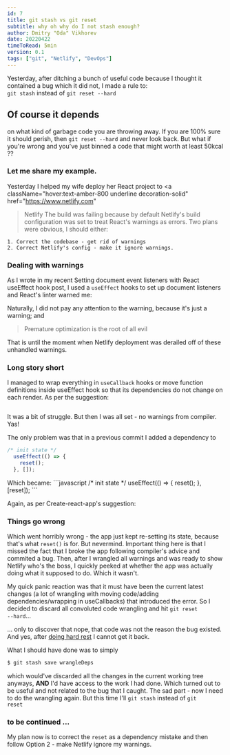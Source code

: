 ```yaml
---
id: 7
title: git stash vs git reset
subtitle: why oh why do I not stash enough?
author: Dmitry "Oda" Vikhorev
date: 20220422
timeToRead: 5min
version: 0.1
tags: ["git", "Netlify", "DevOps"]
---
```


<TLDR>
  Yesterday, after ditching a bunch of useful code because I thought it
  contained a bug which it did not, I made a rule to:
  <div className="flex w-full justify-center gap-2 pt-4">
    <Code>git stash</Code> <Span color="red"> instead of </Span>
    <Code>git reset --hard</Code>
  </div>
</TLDR>

## Of course it depends
        
on what kind of garbage code you are throwing away. If you are 100%
sure it should perish, then <Code>git reset --hard</Code> and never
look back. But what if you're wrong and you've just binned a code that
might worth at least 50kcal ??
<PB8/>

### Let me share my example.
Yesterday I helped my wife deploy her React project to
<a
  className="hover:text-amber-800 underline decoration-solid"
  href="https://www.netlify.com"
>Netlify</a> 
The build was failing because by default Netlify's build
configuration was set to treat React's warnings as errors. Two plans
were obvious, I should either:
<PB4/>
        
<Code>1. Correct the codebase - get rid of warnings</Code>
<br/>
<Code>2. Correct Netlify's config - make it ignore warnings.</Code>
<PB8/>

### Dealing with warnings

As I wrote in my recent
<WebLink href="/blog/setting-document-event-listeners-with-React-useEffect-hook">Setting document event listeners with React useEffect hook</WebLink> post, I used a <Code>useEffect</Code> hooks to set up document
listeners and React's linter warned me:
<PB4/>
  <Image
    className="rounded mx-auto"
    width={800}
    height={800}
    src="/missingDependency.png"
    alt=""
  />

<PB8/>
        
Naturally, I did not pay any attention to the warning, because it's just a warning; and

<Blockquote cite="Donald Knuth">
  Premature optimization is the root of all evil
</Blockquote>
        
That is until the moment when Netlify deployment was derailed off of
these unhandled warnings.
<PB8/>

### Long story short

I managed to wrap everything in <Code>useCallback</Code> hooks or move
function definitions inside useEffect hook so that its dependencies do
not change on each render. As per the suggestion:
<PB4/>

<Image
    className="rounded mx-auto"
    width={800}
    height={800}
    src="/wrapInuseCallback.png"
    alt=""
  />
<PB4/>

It was a bit of struggle. But then I was all set - no warnings from
compiler. Yas!
<PB8/>
        
The only problem was that in a previous commit I added a dependency to
<PB4/>

```javascript 
/* init state */
  useEffect(() => {
    reset();
  }, []);
```
<PB4/>
Which became:
<PB4/>
```javascript 
/* init state */
  useEffect(() => {
    reset();
  }, [reset]);
```
<PB4/>
          
Again, as per Create-react-app's suggestion:
<PB4/>
<Image
  className="rounded mx-auto"
  width={800}
  height={800}
  src="/addResetAsDependency.png"
  alt=""
/>
<PB8/> 

### Things go wrong
Which went horribly wrong - the app just kept re-setting its state,
because that's what <Code>reset()</Code> is for. But nevermind.
Important thing here is that I missed the fact that I broke the app
following compiler's advice and commited a bug. Then, after I wrangled
all warnings and was ready to show Netlify who's the boss, I quickly
peeked at whether the app was actually doing what it supposed to do.
Which it wasn't.
<PB8/>

My quick panic reaction was that it must have been the current latest
changes (a lot of wrangling with moving code/adding
dependencies/wrapping in useCallbacks) that introduced the error. So I
decided to discard all convoluted code wrangling and hit
<Code>git reset --hard</Code>...
<PB8/>

... only to discover that nope, that code was not the reason the bug
existed. And yes, after 
<a href="https://git-scm.com/docs/git-reset#Documentation/git-reset.txt---hard">doing hard rest</a>
I cannot get it back.
<PB8/>

What I should have done was to simply
<PB4/>
```zsh
$ git stash save wrangleDeps
```
<PB4/>

which would've discarded all the changes in the current working tree
anyways, **AND** I'd have access to the work I had done.
Which turned out to be useful and not related to the bug that I
caught. The sad part - now I need to do the wrangling again. But this
time I'll <Code>git stash</Code> <Span color="red">instead of </Span><Code>git reset</Code>
<PB8/>

### to be continued ...
My plan now is to correct the <Code>reset</Code> as a dependency
mistake and then follow Option 2 - make Netlify ignore my warnings.